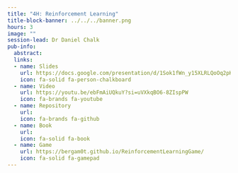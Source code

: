```yaml
---
title: "4H: Reinforcement Learning"
title-block-banner: ../../../banner.png
hours: 3
image: ""
session-lead: Dr Daniel Chalk
pub-info:
  abstract: 
  links:
  - name: Slides
    url: https://docs.google.com/presentation/d/1Sok1fWn_y15XLRLQoOq2pKiTX6TG3LDgNkSKhFq6us0/edit?usp=sharing
    icon: fa-solid fa-person-chalkboard
  - name: Video
    url: https://youtu.be/ebFmAiUQkuY?si=uVXkqBO6-8ZIspPW
    icon: fa-brands fa-youtube
  - name: Repository
    url: 
    icon: fa-brands fa-github
  - name: Book
    url: 
    icon: fa-solid fa-book
  - name: Game
    url: https://bergam0t.github.io/ReinforcementLearningGame/
    icon: fa-solid fa-gamepad
---
```

